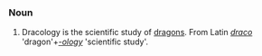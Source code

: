 ===Noun=== 
# Dracology is the scientific study of [[dragon]]s.  From Latin ''[[draco]]'' 'dragon'+''[[-ology]]'' 'scientific study'.